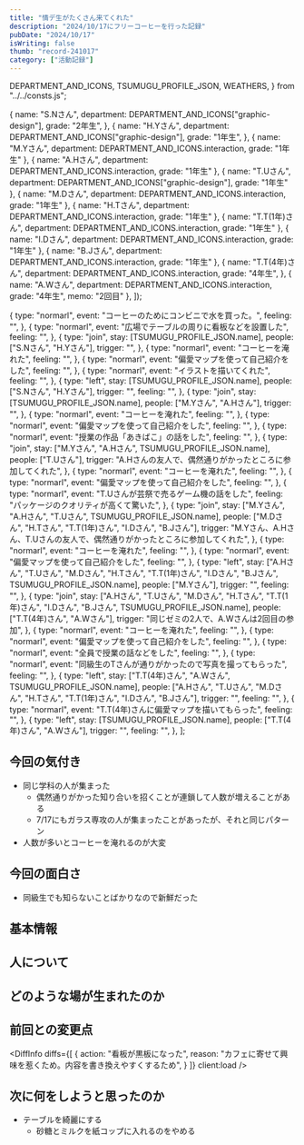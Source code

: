 ```yaml
---
title: "情デ生がたくさん来てくれた"
description: "2024/10/17にフリーコーヒーを行った記録"
pubDate: "2024/10/17"
isWriting: false
thumb: "record-241017"
category: ["活動記録"]
---
```


  DEPARTMENT_AND_ICONS,
  TSUMUGU_PROFILE_JSON,
  WEATHERS,
} from "../../consts.js";

  {
    name: "S.Nさん",
    department: DEPARTMENT_AND_ICONS["graphic-design"],
    grade: "2年生",
  },
  {
    name: "H.Yさん",
    department: DEPARTMENT_AND_ICONS["graphic-design"],
    grade: "1年生",
  },
  {
    name: "M.Yさん",
    department: DEPARTMENT_AND_ICONS.interaction,
    grade: "1年生"
  },
  {
    name: "A.Hさん",
    department: DEPARTMENT_AND_ICONS.interaction,
    grade: "1年生"
  },
  {
    name: "T.Uさん",
    department: DEPARTMENT_AND_ICONS["graphic-design"],
    grade: "1年生"
  },
  {
    name: "M.Dさん",
    department: DEPARTMENT_AND_ICONS.interaction,
    grade: "1年生"
  },
  {
    name: "H.Tさん",
    department: DEPARTMENT_AND_ICONS.interaction,
    grade: "1年生"
  },
  {
    name: "T.T(1年)さん",
    department: DEPARTMENT_AND_ICONS.interaction,
    grade: "1年生"
  },
  {
    name: "I.Dさん",
    department: DEPARTMENT_AND_ICONS.interaction,
    grade: "1年生"
  },
  {
    name: "B.Jさん",
    department: DEPARTMENT_AND_ICONS.interaction,
    grade: "1年生"
  },
  {
    name: "T.T(4年)さん",
    department: DEPARTMENT_AND_ICONS.interaction,
    grade: "4年生",
  },
  {
    name: "A.Wさん",
    department: DEPARTMENT_AND_ICONS.interaction,
    grade: "4年生",
    memo: "2回目"
  },
]);


  {
    type: "normarl",
    event: "コーヒーのためにコンビニで水を買った。",
    feeling: "",
  },
  {
    type: "normarl",
    event: "広場でテーブルの周りに看板などを設置した",
    feeling: "",
  },
  {
    type: "join",
    stay: [TSUMUGU_PROFILE_JSON.name],
    people: ["S.Nさん", "H.Yさん"],
    trigger: "",
  },
  {
    type: "normarl",
    event: "コーヒーを淹れた",
    feeling: "",
  },
  {
    type: "normarl",
    event: "偏愛マップを使って自己紹介をした",
    feeling: "",
  },
  {
    type: "normarl",
    event: "イラストを描いてくれた",
    feeling: "",
  },
  {
    type: "left",
    stay: [TSUMUGU_PROFILE_JSON.name],
    people: ["S.Nさん", "H.Yさん"],
    trigger: "",
    feeling: "",
  },
  {
    type: "join",
    stay: [TSUMUGU_PROFILE_JSON.name],
    people: ["M.Yさん", "A.Hさん"],
    trigger: "",
  },
  {
    type: "normarl",
    event: "コーヒーを淹れた",
    feeling: "",
  },
  {
    type: "normarl",
    event: "偏愛マップを使って自己紹介をした",
    feeling: "",
  },
  {
    type: "normarl",
    event: "授業の作品「あきばこ」の話をした",
    feeling: "",
  },
  {
    type: "join",
    stay: ["M.Yさん", "A.Hさん", TSUMUGU_PROFILE_JSON.name],
    people: ["T.Uさん"],
    trigger: "A.Hさんの友人で、偶然通りがかったところに参加してくれた",
  },
  {
    type: "normarl",
    event: "コーヒーを淹れた",
    feeling: "",
  },
  {
    type: "normarl",
    event: "偏愛マップを使って自己紹介をした",
    feeling: "",
  },
  {
    type: "normarl",
    event: "T.Uさんが芸祭で売るゲーム機の話をした",
    feeling: "パッケージのクオリティが高くて驚いた",
  },
  {
    type: "join",
    stay: ["M.Yさん", "A.Hさん", "T.Uさん", TSUMUGU_PROFILE_JSON.name],
    people: ["M.Dさん", "H.Tさん", "T.T(1年)さん", "I.Dさん", "B.Jさん"],
    trigger: "M.Yさん、A.Hさん、T.Uさんの友人で、偶然通りがかったところに参加してくれた",
  },
  {
    type: "normarl",
    event: "コーヒーを淹れた",
    feeling: "",
  },
  {
    type: "normarl",
    event: "偏愛マップを使って自己紹介をした",
    feeling: "",
  },
  {
    type: "left",
    stay: ["A.Hさん", "T.Uさん", "M.Dさん", "H.Tさん", "T.T(1年)さん", "I.Dさん", "B.Jさん", TSUMUGU_PROFILE_JSON.name],
    people: ["M.Yさん"],
    trigger: "",
    feeling: "",
  },
  {
    type: "join",
    stay: ["A.Hさん", "T.Uさん", "M.Dさん", "H.Tさん", "T.T(1年)さん", "I.Dさん", "B.Jさん", TSUMUGU_PROFILE_JSON.name],
    people: ["T.T(4年)さん", "A.Wさん"],
    trigger: "同じゼミの2人で、A.Wさんは2回目の参加",
  },
   {
    type: "normarl",
    event: "コーヒーを淹れた",
    feeling: "",
  },
  {
    type: "normarl",
    event: "偏愛マップを使って自己紹介をした",
    feeling: "",
  },
  {
    type: "normarl",
    event: "全員で授業の話などをした",
    feeling: "",
  },
  {
    type: "normarl",
    event: "同級生のTさんが通りがかったので写真を撮ってもらった",
    feeling: "",
  },
  {
    type: "left",
    stay: ["T.T(4年)さん", "A.Wさん", TSUMUGU_PROFILE_JSON.name],
    people: ["A.Hさん", "T.Uさん", "M.Dさん", "H.Tさん", "T.T(1年)さん", "I.Dさん", "B.Jさん"],
    trigger: "",
    feeling: "",
  },
  {
    type: "normarl",
    event: "T.T(4年)さんに偏愛マップを描いてもらった",
    feeling: "",
  },
  {
    type: "left",
    stay: [TSUMUGU_PROFILE_JSON.name],
    people: ["T.T(4年)さん", "A.Wさん"],
    trigger: "",
    feeling: "",
  },
];

## 今回の気付き

- 同じ学科の人が集まった
  - 偶然通りがかった知り合いを招くことが連鎖して人数が増えることがある
  - 7/17にもガラス専攻の人が集まったことがあったが、それと同じパターン
- 人数が多いとコーヒーを淹れるのが大変

## 今回の面白さ

- 同級生でも知らないことばかりなので新鮮だった

## 基本情報

<PostBasicInfo
  date="2024-10-17"
  otherEventDates={eventDates}
  weather="曇り"
  temp="26"
  place="東学広場 テキスタイル棟側"
/>

## 人について

<TsumuguInfo
  condition="元気"
  comment="看板を新調したのでやる気"
  photo=""
  client:load
/>

<VisitorsInfo visitors={peopleWithColor} />

## どのような場が生まれたのか

<EventsInfo overview="" people={peopleWithColor} events={events} />

## 前回との変更点

<DiffInfo
  diffs={[
     {
      action: "看板が黒板になった",
      reason: "カフェに寄せて興味を惹くため。内容を書き換えやすくするため",
    }
  ]}
  client:load
/>

## 次に何をしようと思ったのか

- テーブルを綺麗にする
  - 砂糖とミルクを紙コップに入れるのをやめる

